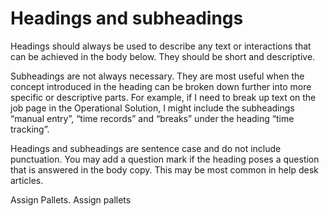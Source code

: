 
# Headings and subheadings

Headings should always be used to describe any text or interactions that can be achieved in the body below. They should be short and descriptive.

Subheadings are not always necessary. They are most useful when the concept introduced in the heading can be broken down further into more specific or descriptive parts. For example, if I need to break up text on the job page in the Operational Solution, I might include the subheadings “manual entry”, “time records” and “breaks” under the heading “time tracking”.

Headings and subheadings are sentence case and do not include punctuation. You may add a question mark if the heading poses a question that is answered in the body copy. This may be most common in help desk articles.

<NoExample>
  <Heading2 inline>Assign Pallets.</Heading2>
</NoExample>
<YesExample>
  <Heading2 inline>Assign pallets</Heading2>
</YesExample>
